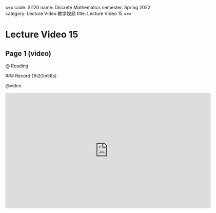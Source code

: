 «««
code: SI120
name: Discrete Mathematics
semester: Spring 2022
category: Lecture Video 教学视频
title: Lecture Video 15
»»»

# Lecture Video 15

## Page 1 (video)

@ Reading

<div class="markdown-body">
### Record (1h20m58s)
</div>

@video

<iframe src="https://sbfull.com/e/bz4cweba0bbb.html" frameborder=0 marginwidth=0 marginheight=0 scrolling=no width=640 height=360 allowfullscreen></iframe>



